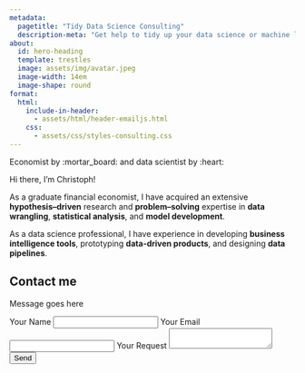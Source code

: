 ```yaml
---
metadata:
  pagetitle: "Tidy Data Science Consulting"
  description-meta: "Get help to tidy up your data science or machine learning projects"
about:
  id: hero-heading
  template: trestles
  image: assets/img/avatar.jpeg
  image-width: 14em
  image-shape: round
format: 
  html:
    include-in-header: 
      - assets/html/header-emailjs.html
    css: 
      - assets/css/styles-consulting.css
---
```


:::{.emphasize}
Economist by :mortar_board: and data scientist by :heart: 
::: 

:::{#hero-heading}
Hi there, I'm Christoph!

As a graduate financial economist, I have acquired an extensive **hypothesis–driven** research and **problem–solving** expertise in **data wrangling**, **statistical analysis**, and **model development**.

As a data science professional, I have experience in developing **business intelligence tools**, prototyping **data-driven products**, and designing **data pipelines**.
:::
 
## Contact me  

```{=html} 
<div id="form-container">
  <div id="toast">
    <p id="toast-message">Message goes here</p>
  </div>
  <form id="contact-form">
    <input type="hidden" name="contact_number">
    <label>Your Name</label>
    <input type="text" name="user_name">
    <label>Your Email</label>
    <input type="email" name="user_email">
    <label>Your Request</label>
    <textarea name="message"></textarea>
    <input type="submit" value="Send">
  </form>
</div>
``` 

